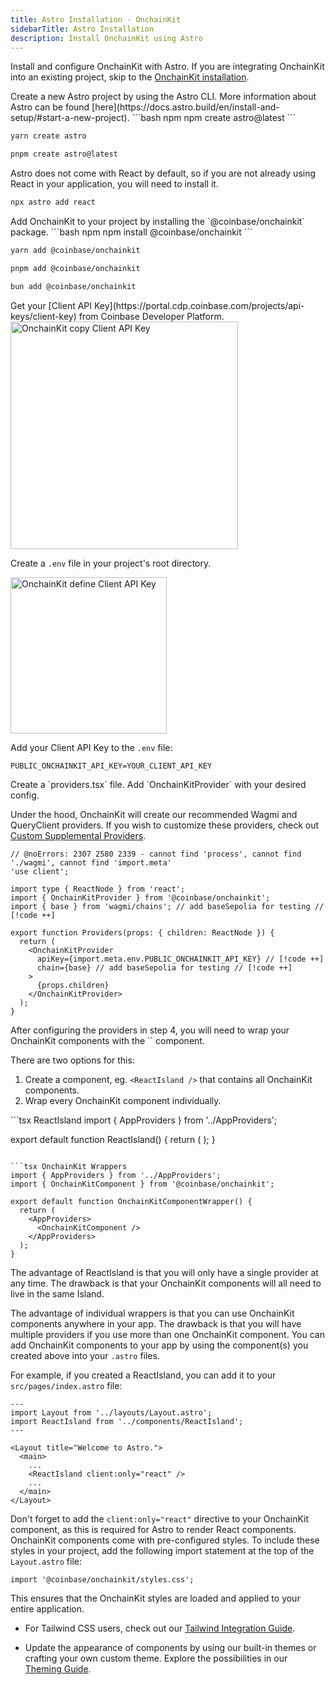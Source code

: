 ```yaml
---
title: Astro Installation · OnchainKit
sidebarTitle: Astro Installation
description: Install OnchainKit using Astro
---
```



Install and configure OnchainKit with Astro.
If you are integrating OnchainKit into an existing project,
skip to the [OnchainKit installation](#install-onchainkit).

<Steps>
  <Step title="Install Astro">
  Create a new Astro project by using the Astro CLI.
  More information about Astro can be found [here](https://docs.astro.build/en/install-and-setup/#start-a-new-project).

  <CodeGroup>
  ```bash npm
  npm create astro@latest
  ```

  ```bash yarn
  yarn create astro
  ```

  ```bash pnpm
  pnpm create astro@latest
  ```
  </CodeGroup>
  </Step>
  <Step title="Install React">
  Astro does not come with React by default, so if you are not already using React
  in your application, you will need to install it.

  ```bash Terminal
  npx astro add react
  ```
  </Step>
  <Step title="Install OnchainKit">
  Add OnchainKit to your project by installing the `@coinbase/onchainkit` package.

  <CodeGroup>
  ```bash npm
  npm install @coinbase/onchainkit
  ```

  ```bash yarn
  yarn add @coinbase/onchainkit
  ```

  ```bash pnpm
  pnpm add @coinbase/onchainkit
  ```

  ```bash bun
  bun add @coinbase/onchainkit
  ```
  </CodeGroup>
  </Step>
  <Step title="Get A Client API Key">
  Get your [Client API Key](https://portal.cdp.coinbase.com/projects/api-keys/client-key) from Coinbase Developer Platform.

<Frame>
  <img
    alt="OnchainKit copy Client API Key"
    src="/images/onchainkit/copy-api-key-guide.png"
    height="364"
  />
</Frame>

  Create a `.env` file in your project's root directory.

<Frame>
  <img
    alt="OnchainKit define Client API Key"
    src="/images/onchainkit/getting-started-create-env-file.png"
    width="250"
    loading="lazy"
  />
</Frame>

  Add your Client API Key to the `.env` file:

  ```dotenv .env
  PUBLIC_ONCHAINKIT_API_KEY=YOUR_CLIENT_API_KEY
  ```
  </Step>
  <Step title="Add Providers">
  Create a `providers.tsx` file. Add `OnchainKitProvider` with your desired config.

  Under the hood, OnchainKit will create our recommended Wagmi and QueryClient
  providers. If you wish to customize these providers, check out [Custom
  Supplemental Providers](/onchainkit/config/supplemental-providers).

  ```tsx providers.tsx
  // @noErrors: 2307 2580 2339 - cannot find 'process', cannot find './wagmi', cannot find 'import.meta'
  'use client';

  import type { ReactNode } from 'react';
  import { OnchainKitProvider } from '@coinbase/onchainkit';
  import { base } from 'wagmi/chains'; // add baseSepolia for testing // [!code ++]

  export function Providers(props: { children: ReactNode }) {
    return (
      <OnchainKitProvider
        apiKey={import.meta.env.PUBLIC_ONCHAINKIT_API_KEY} // [!code ++]
        chain={base} // add baseSepolia for testing // [!code ++]
      >
        {props.children}
      </OnchainKitProvider>
    );
  }
  ```
  </Step>
  <Step title="Wrap your OnchainKit components with <AppProviders />">
  After configuring the providers in step 4, you will need to wrap your OnchainKit components
  with the `<AppProviders />` component.

  There are two options for this:

  1. Create a component, eg. `<ReactIsland />` that contains all OnchainKit components.
  2. Wrap every OnchainKit component individually.

  <CodeGroup>
  ```tsx ReactIsland
  import { AppProviders } from '../AppProviders';

  export default function ReactIsland() {
    return (
      <AppProviders>
        <YourReactAppContainingOnchainKitComponents />
      </AppProviders>
    );
  }
  ```

  ```tsx OnchainKit Wrappers
  import { AppProviders } from '../AppProviders';
  import { OnchainKitComponent } from '@coinbase/onchainkit';

  export default function OnchainKitComponentWrapper() {
    return (
      <AppProviders>
        <OnchainKitComponent />
      </AppProviders>
    );
  }
  ```
  </CodeGroup>

  The advantage of ReactIsland is that you will only have a single provider at any time.
  The drawback is that your OnchainKit components will all need to live in the same Island.

  The advantage of individual wrappers is that you can use OnchainKit components anywhere in your app.
  The drawback is that you will have multiple providers if you use more than one OnchainKit component.
  </Step>
  <Step title="Add OnchainKit Components to your App">
  You can add OnchainKit components to your app by using the component(s) you
  created above into your `.astro` files.

  For example, if you created a ReactIsland, you can add it to your
  `src/pages/index.astro` file:

  ```astro src/pages/index.astro
  ---
  import Layout from '../layouts/Layout.astro';
  import ReactIsland from '../components/ReactIsland';
  ---

  <Layout title="Welcome to Astro.">
    <main>
      ...
      <ReactIsland client:only="react" />
      ...
    </main>
  </Layout>
  ```

  Don't forget to add the `client:only="react"` directive to your OnchainKit component,
  as this is required for Astro to render React components.
  </Step>
  <Step title="Import OnchainKit Styles">
    OnchainKit components come with pre-configured styles.
  To include these styles in your project, add the following import
  statement at the top of the `Layout.astro` file:

  ```tsx
  import '@coinbase/onchainkit/styles.css';
  ```

  This ensures that the OnchainKit styles are loaded and applied to your entire application.

  - For Tailwind CSS users, check out our [Tailwind Integration Guide](/onchainkit/guides/tailwind).

  - Update the appearance of components by using our built-in themes or crafting your own custom theme.
    Explore the possibilities in our [Theming Guide](/onchainkit/guides/themes).
  </Step>
</Steps>

  <StartBuilding />

